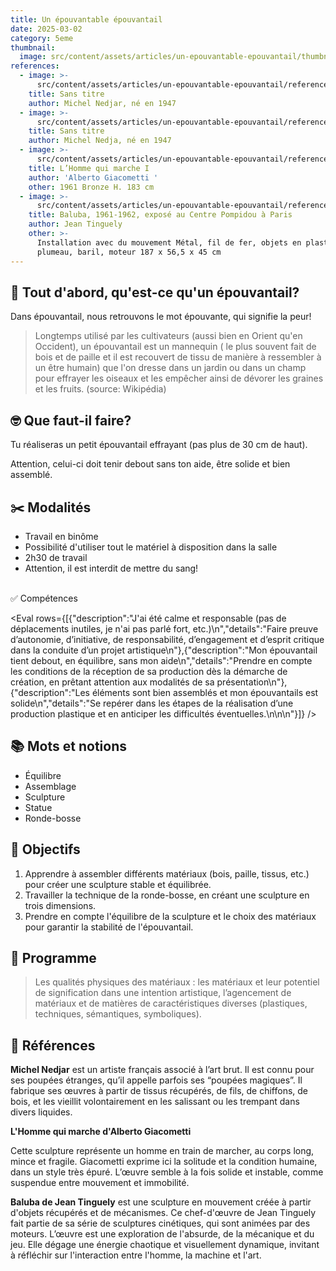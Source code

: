 ```yaml
---
title: Un épouvantable épouvantail
date: 2025-03-02
category: 5eme
thumbnail:
  image: src/content/assets/articles/un-epouvantable-epouvantail/thumbnail/image.gif
references:
  - image: >-
      src/content/assets/articles/un-epouvantable-epouvantail/references/0/image.jpeg
    title: Sans titre
    author: Michel Nedjar, né en 1947
  - image: >-
      src/content/assets/articles/un-epouvantable-epouvantail/references/1/image.jpeg
    title: Sans titre
    author: Michel Nedja, né en 1947
  - image: >-
      src/content/assets/articles/un-epouvantable-epouvantail/references/2/image.jpeg
    title: L’Homme qui marche I
    author: 'Alberto Giacometti '
    other: 1961 Bronze H. 183 cm
  - image: >-
      src/content/assets/articles/un-epouvantable-epouvantail/references/3/image.jpeg
    title: Baluba, 1961-1962, exposé au Centre Pompidou à Paris
    author: Jean Tinguely
    other: >-
      Installation avec du mouvement Métal, fil de fer, objets en plastique,
      plumeau, baril, moteur 187 x 56,5 x 45 cm
---
```

## **🧐 Tout d'abord, qu'est-ce qu'un épouvantail?**

Dans épouvantail, nous retrouvons le mot épouvante, qui signifie la peur!

> Longtemps utilisé par les cultivateurs (aussi bien en Orient qu'en Occident), un épouvantail est un mannequin ( le plus souvent fait de bois et de paille et il est recouvert de tissu de manière à ressembler à un être humain) que l'on dresse dans un jardin ou dans un champ pour effrayer les oiseaux et les empêcher ainsi de dévorer les graines et les fruits. (source: Wikipédia)

## **🤓 Que faut-il faire?**

Tu réaliseras un petit épouvantail effrayant (pas plus de 30 cm de haut).

Attention, celui-ci doit tenir debout sans ton aide, être solide et bien assemblé.

## **✂️ Modalités**

* Travail en binôme
* Possibilité d'utiliser tout le matériel à disposition dans la salle
* 2h30 de travail
* Attention, il est interdit de mettre du sang!

\
✅ Compétences

<Eval rows={[{"description":"J'ai été calme et responsable (pas de déplacements inutiles, je n'ai pas parlé fort, etc.)\n","details":"Faire preuve d’autonomie, d’initiative, de responsabilité, d’engagement et d’esprit critique dans la conduite d’un projet artistique\n"},{"description":"Mon épouvantail tient debout, en équilibre, sans mon aide\n","details":"Prendre en compte les conditions de la réception de sa production dès la démarche de création, en prêtant attention aux modalités de sa présentation\n"},{"description":"Les éléments sont bien assemblés et mon épouvantails est solide\n","details":"Se repérer dans les étapes de la réalisation d’une production plastique et en anticiper les difficultés éventuelles.\n\n\n"}]} />

## **📚 Mots et notions**

* Équilibre
* Assemblage&#x20;
* Sculpture
* Statue
* Ronde-bosse

## 🏁 Objectifs

1. Apprendre à assembler différents matériaux (bois, paille, tissus, etc.) pour créer une sculpture stable et équilibrée.
2. Travailler la technique de la ronde-bosse, en créant une sculpture en trois dimensions.
3. Prendre en compte l'équilibre de la sculpture et le choix des matériaux pour garantir la stabilité de l'épouvantail.

## 📕 Programme

> Les qualités physiques des matériaux : les matériaux et leur potentiel de signification dans une intention artistique, l’agencement de matériaux et de matières de caractéristiques diverses (plastiques, techniques, sémantiques, symboliques).

## 👀 Références&#x20;

**Michel Nedjar** est un artiste français associé à l’art brut. Il est connu pour ses poupées étranges, qu’il appelle parfois ses “poupées magiques”. Il fabrique ses œuvres à partir de tissus récupérés, de fils, de chiffons, de bois, et les vieillit volontairement en les salissant ou les trempant dans divers liquides.

&#x20;**L'Homme qui marche d'Alberto Giacometti**

Cette sculpture représente un homme en train de marcher, au corps long, mince et fragile. Giacometti exprime ici la solitude et la condition humaine, dans un style très épuré. L’œuvre semble à la fois solide et instable, comme suspendue entre mouvement et immobilité.

**Baluba de Jean Tinguely** est une sculpture en mouvement créée à partir d'objets récupérés et de mécanismes. Ce chef-d'œuvre de Jean Tinguely fait partie de sa série de sculptures cinétiques, qui sont animées par des moteurs. L’œuvre est une exploration de l'absurde, de la mécanique et du jeu. Elle dégage une énergie chaotique et visuellement dynamique, invitant à réfléchir sur l'interaction entre l'homme, la machine et l'art.
